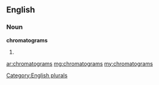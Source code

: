 ==English==

===Noun===
'''chromatograms'''

# {{plural of|[[chromatogram]]}}

[[Category:English plurals]]

[[ar:chromatograms]]
[[mg:chromatograms]]
[[my:chromatograms]]